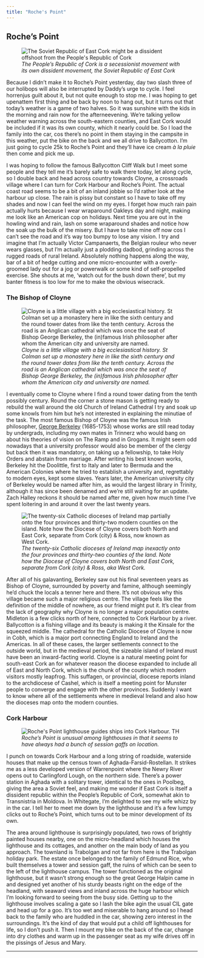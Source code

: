 ```yaml
---
title: "Roche's Point"
---
```


## **Roche's Point**

![*The People's Republic of Cork is a secessionist movement with its own dissident movement, the Soviet Republic of East Cork*](images/aghada_soviet_republic.jpeg){alt="The Soviet Republic of East Cork might be a dissident offshoot from the People's Republic of Cork"}

Because I didn't make it to Roche's Point yesterday, day two slash three of our holibops will also be interrupted by Daddy's urge to cycle. I feel horrenjus guilt about it, but not quite enough to stop me. I was hoping to get upenattem first thing and be back by noon to hang out, but it turns out that today's weather is a game of two halves. So it was sunshine with the kids in the morning and rain now for the afterneevening. We're talking yellow weather warning across the south-eastern counties, and East Cork would be included if it was its own county, which it nearly could be. So I load the family into the car, cos there's no point in them staying in the campsite in this weather, put the bike on the back and we all drive to Ballycotton. I'm just going to cycle 25k to Roche's Point and they'll have ice cream *à la pluie* then come and pick me up.

I was hoping to follow the famous Ballycotton Cliff Walk but I meet some people and they tell me it's barely safe to walk there today, let along cycle, so I double back and head across country towards Cloyne, a crossroads village where I can turn for Cork Harbour and Roche's Point. The actual coast road seems to be a bit of an inland jobbie so I'd rather look at the harbour up close. The rain is pissy but constant so I have to take off my shades and now I can feel the wind on my eyes. I forget how much rain pain actually hurts because I wear wraparound Oakleys day and night, making me look like an American cop on holidays. Next time you are out in the howling wind and rain, lash on some wraparound shades and notice how the soak up the bulk of the misery. But I have to take mine off now cos I can't see the road and it's way too bumpy to lose any vision. I try and imagine that I'm actually Victor Campanaerts, the Belgian rouleur who never wears glasses, but I'm actually just a plodding dadbod, grinding across the rugged roads of rural Ireland. Absolutely nothing happens along the way, bar of a bit of hedge cutting and one micro-encounter with a overly-groomed lady out for a jog or powerwalk or some kind of self-propelled exercise. She shouts at me, 'watch out for the bush down there', but my banter fitness is too low for me to make the obvious wisecrack.

### The Bishop of Cloyne

![*Cloyne is a little village with a big ecclesiastical history. St Colman set up a monastery here in like the sixth century and the round tower dates from like the tenth century. Across the road is an Anglican cathedral which was once the seat of Bishop George Berkeley, the (in)famous Irish philosopher after whom the American city and university are named.*](images/cloyne_round_tower.jpeg){alt="Cloyne is a little village with a big ecclesiastical history. St Colman set up a monastery here in like the sixth century and the round tower dates from like the tenth century. Across the road is an Anglican cathedral which was once the seat of Bishop George Berkeley, the (in)famous Irish philosopher after whom the American city and university are named."}

I eventually come to Cloyne where I find a round tower dating from the tenth possibly century. Round the corner a stone mason is getting ready to rebuild the wall around the old Church of Ireland Cathedral I try and soak up some knowls from him but he's not interested in explaining the minutiae of the task. The most famous Bishop of Cloyne was the famous Irish philosopher, [George Berkeley](https://www.dib.ie/index.php/biography/berkeley-george-a0611) (1685-1753) whose works are still read today by undergrads, including my own mates in Trinnerz who would bang on about his theories of vision on The Ramp and in Grogans. It might seem odd nowadays that a university professor would also be member of the clergy but back then it was mandatory, on taking up a fellowship, to take Holy Orders and abstain from marriage. After writing his best known works, Berkeley hit the Doolittle, first to Italy and later to Bermuda and the American Colonies where he tried to establish a university and, regrettably to modern eyes, kept some slaves. Years later, the American university city of Berkeley would be named after him, as would the largest library in Trinity, although it has since been denamed and we're still waiting for an update. Zach Halley reckons it should be named after me, given how much time I've spent loitering in and around it over the last twenty years.

![*The twenty-six Catholic dioceses of Ireland map inexactly onto the four provinces and thirty-two counties of the land. Note how the Diocese of Cloyne covers both North and East Cork, separate from Cork (city) & Ross, aka West Cork.*](images/clipboard-1022239013.png){alt="The twenty-six Catholic dioceses of Ireland map partially onto the four provinces and thirty-two modern counties on the island. Note how the Diocese of Cloyne covers both North and East Cork, separate from Cork (city) & Ross, now known as West Cork." fig-align="center"}

After all of his galavanting, Berkeley saw out his final seventeen years as Bishop of Cloyne, surrounded by poverty and famine, although seemingly he'd chuck the locals a tenner here and there. It's not obvious why this village became such a major religious centre. The village feels like the definition of the middle of nowhere, as our friend might put it. It's clear from the lack of geography why Cloyne is no longer a major population centre. Midleton is a few clicks north of here, connected to Cork Harbour by a river. Ballycotton is a fishing village and its beauty is making it the Kinsale for the squeezed middle. The cathedral for the Catholic Diocese of Cloyne is now in Cobh, which is a major port connecting England to Ireland and the Americas. In all of these cases, the larger settlements connect to the outside world, but in the medieval period, the sizeable island of Ireland must have been an inward-facting world. Cloyne is a natural meeting point for south-east Cork an for whatever reason the diocese expanded to include all of East and North Cork, which is the chunk of the county which modern visitors mostly leapfrog. This suffagen, or provincial, diocese reports inland to the archdiocese of Cashel, which is itself a meeting point for Munster people to converge and engage with the other provinces. Suddenly I want to know where all of the settlements where in medieval Ireland and also how the dioceses map onto the modern counties.

### **Cork Harbour**

![*Roche's Point is unusual among lighthouses in that it seems to have always had a bunch of session gaffs on location.* ](images/roches_point_village-01.jpeg){alt="Roche's Point lighthouse guides ships into Cork Harbour. TH"}

I punch on towards Cork Harbour and a long string of roadside, waterside houses that make up the census town of Aghada-Farsid-Rostellan. It strikes me as a less developed version of Warrenpoint where the Newry River opens out to Carlingford Lough, on the northern side. There's a power station in Aghada with a solitary tower, identical to the ones in Poolbeg, giving the area a Soviet feel, and making me wonder if East Cork is itself a dissident republic within the People's Republic of Cork, somewhat akin to Transnistria in Moldova. In Whitegate, I'm delighted to see my wife whizz by in the car. I tell her to meet me down by the lighthouse and it's a few lumpy clicks out to Roche's Point, which turns out to be minor development of its own.

The area around lighthouse is surprisingly populated, two rows of brightly painted houses nearby, one on the micro-headland which houses the lighthouse and its cottages, and another on the main body of land as you approach. The townland is Trabolgan and not far from here is the Trabolgan holiday park. The estate once belonged to the family of Edmund Rice, who built themselves a tower and session gaff, the ruins of which can be seen to the left of the lighthouse campus. The tower functioned as the original lighthouse, but it wasn't strong enough so the great George Halpin came in and designed yet another of his sturdy beasts right on the edge of the headland, with seaward views and inland across the huge harbour which I'm looking forward to seeing from the busy side. Getting up to the lighthouse involves scaling a gate so I lash the bike agin the usual CIL gate and head up for a goo. It's too wet and miserable to hang around so I head back to the family who are huddled in the car, showing zero interest in the surroundings. It's the kind of day that would put a child off lighthouses for life, so I don't push it. Then I mount my bike on the back of the car, change into dry clothes and warm up in the passenger seat as my wife drives off in the pissings of Jesus and Mary.

------------------------------------------------------------------------
